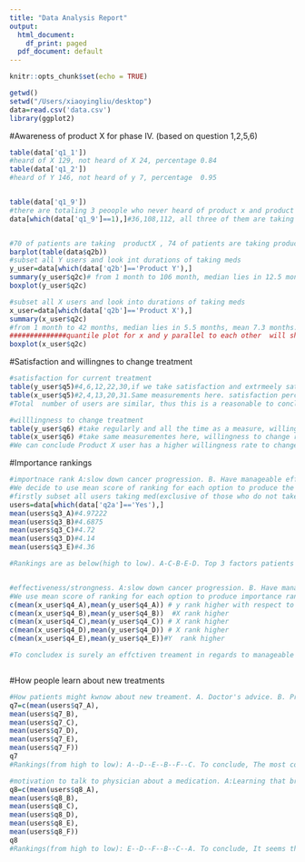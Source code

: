 ```yaml
---
title: "Data Analysis Report"
output:
  html_document:
    df_print: paged
  pdf_document: default
---
```


```r
knitr::opts_chunk$set(echo = TRUE)
```

```r
getwd()
setwd("/Users/xiaoyingliu/desktop")
data=read.csv('data.csv')
library(ggplot2)

```



#Awareness of product X for phase IV. (based on question 1,2,5,6)
```r
table(data['q1_1'])
#heard of X 129, not heard of X 24, percentage 0.84
table(data['q1_2'])
#heard of Y 146, not heard of y 7, percentage  0.95


table(data['q1_9'])
#there are totaling 3 peoople who never heard of product x and product y.We extract these 3 people for further examination as below. 
data[which(data['q1_9']==1),]#36,108,112, all three of them are taking product Y,but never heard of either. Possible guesses are they are taken care by their family, thus not aware of any of these medicines. Such patients are recorded as extreme users. 


#70 of patients are taking  productX , 74 of patients are taking product Y,barplots below
barplot(table(data$q2b))
#subset all Y users and look int durations of taking meds
y_user=data[which(data['q2b']=='Product Y'),]
summary(y_user$q2c)# from 1 month to 106 month, median lies in 12.5 month, mean 17.65 months
boxplot(y_user$q2c)

#subset all X users and look into durations of taking meds
x_user=data[which(data['q2b']=='Product X'),]
summary(x_user$q2c)
#from 1 month to 42 months, median lies in 5.5 months, mean 7.3 months.
##############quantile plot for x and y parallel to each other  will show data##########3
boxplot(x_user$q2c)

```


#Satisfaction and willingnes to change treatment
```r
#satisfaction for current treatment
table(y_user$q5)#4,6,12,22,30,if we take satisfaction and extrmeely satisfctaion as a measurement, satisfaction percetage is 52/74=0.703
table(x_user$q5)#2,4,13,20,31.Same measurements here. satisfaction percentage=51/70=0.72
#Total  number of users are similar, thus this is a reasonable to conclude that overall,X product user has a higher satisfaction rate. 

#willlingness to change treatment
table(y_user$q6) #take regularly and all the time as a measure, willingness to change rate is 0.18
table(x_user$q6) #take same measurementes here, willingness to change rate is 0.3. 
#We can conclude Product X user has a higher willingness rate to change treatment. 

```


#Importance rankings
```r
#importnace rank A:slow down cancer progression. B. Have manageable effects. C. Improve my quality of life  D. Are easy/convenient to take. #E.Have low out-of pocket cost
#We decide to use mean score of ranking for each option to produce the importance rank
#firstly subset all users taking med(exclusive of those who do not take treatments at all)
users=data[which(data['q2a']=='Yes'),]
mean(users$q3_A)#4.97222  
mean(users$q3_B)#4.6875
mean(users$q3_C)#4.72
mean(users$q3_D)#4.14
mean(users$q3_E)#4.36

#Rankings are as below(high to low). A-C-B-E-D. Top 3 factors patients care about are slow down cancer progression, Improve quality of life,Have mangeable effects. The rankings are likely to relate to the phase of breast cancer( from domain knowledege), such insights will be extremely helpful for introducing suitable treatments to patients at a specific stage. 


#effectiveness/strongness. A:slow down cancer progression. B. Have manageable effects. C. Improve my quality of life  D. Are easy/convenient to take. #E.Have low out-of pocket cost
#We use mean score of ranking for each option to produce importance rank. 
c(mean(x_user$q4_A),mean(y_user$q4_A)) # y rank higher with respect to A
c(mean(x_user$q4_B),mean(y_user$q4_B))  #X rank higher 
c(mean(x_user$q4_C),mean(y_user$q4_C)) # X rank higher
c(mean(x_user$q4_D),mean(y_user$q4_D)) # X rank higher
c(mean(x_user$q4_E),mean(y_user$q4_E))#Y  rank higher

#To concludex is surely an effctiven treament in regards to manageable effects, improving quality of life and convenient to take. However, it seems that Y outweigh X for slowing down cancer progression and have a low out of pocket cost.



```

#How people learn about new treatments
```r
#How patients might kwnow about new treament. A. Doctor's advice. B. Printed materials given by doctors. C. Family and Friends. D.Other people who have breast cancer. E. The internet. F.Information from advocacy organization. 
q7=c(mean(users$q7_A),
mean(users$q7_B),
mean(users$q7_C),
mean(users$q7_D),
mean(users$q7_E),
mean(users$q7_F))
q7
#Rankings(from high to low): A--D--E--B--F--C. To conclude, The most common information channel would be doctor's advice or other people who have breast cancer. Surprisingly, internet also acts as a major source of new treatment. 

#motivation to talk to physician about a medication. A:Learning that breast cancer has progressed. B.Find out that the medication is covered by insurance. C. learn about a new medication better as a treatment. D. learn more about what happens to people who have breast cancer. E.Seeing advertisment to treat breast cancer. F. A recommendation form another patient with breast cancer. 
q8=c(mean(users$q8_A),
mean(users$q8_B),
mean(users$q8_C),
mean(users$q8_D),
mean(users$q8_E),
mean(users$q8_F))
q8
#Rankings(from high to low): E--D--F--B--C--A. To conclude, It seems that patients tends to talk about a new treatment when they hear from other poeple talking about it. One insight is that they might be ignorant of their own situation and be more optimistic when hearing stories from other people. 

```



